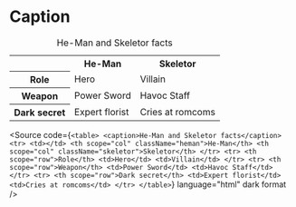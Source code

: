 
<Meta title="Atoms/Table/Caption" />

# Caption

<Unstyled>
  <table>
    <caption>He-Man and Skeletor facts</caption>
    <tr>
      <td></td>
      <th scope="col" className="heman">He-Man</th>
      <th scope="col" className="skeletor">Skeletor</th>
    </tr>
    <tr>
      <th scope="row">Role</th>
      <td>Hero</td>
      <td>Villain</td>
    </tr>
    <tr>
      <th scope="row">Weapon</th>
      <td>Power Sword</td>
      <td>Havoc Staff</td>
    </tr>
    <tr>
      <th scope="row">Dark secret</th>
      <td>Expert florist</td>
      <td>Cries at romcoms</td>
    </tr>
  </table>
</Unstyled>

<Source
  code={`
    <table>
      <caption>He-Man and Skeletor facts</caption>
      <tr>
        <td></td>
        <th scope="col" className="heman">He-Man</th>
        <th scope="col" className="skeletor">Skeletor</th>
      </tr>
      <tr>
        <th scope="row">Role</th>
        <td>Hero</td>
        <td>Villain</td>
      </tr>
      <tr>
        <th scope="row">Weapon</th>
        <td>Power Sword</td>
        <td>Havoc Staff</td>
      </tr>
      <tr>
        <th scope="row">Dark secret</th>
        <td>Expert florist</td>
        <td>Cries at romcoms</td>
      </tr>
    </table>
  `}
  language="html"
  dark
  format
/>